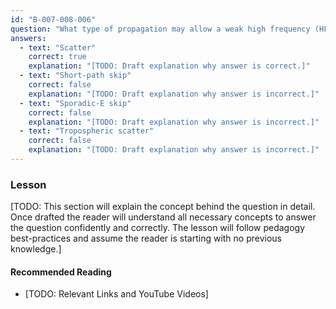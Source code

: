 ```yaml
---
id: "B-007-008-006"
question: "What type of propagation may allow a weak high frequency (HF) signal to be heard at a distance too far for ground-wave propagation but too near for normal sky-wave propagation?"
answers:
  - text: "Scatter"
    correct: true
    explanation: "[TODO: Draft explanation why answer is correct.]"
  - text: "Short-path skip"
    correct: false
    explanation: "[TODO: Draft explanation why answer is incorrect.]"
  - text: "Sporadic-E skip"
    correct: false
    explanation: "[TODO: Draft explanation why answer is incorrect.]"
  - text: "Tropospheric scatter"
    correct: false
    explanation: "[TODO: Draft explanation why answer is incorrect.]"
---
```


### Lesson

[TODO: This section will explain the concept behind the question in detail. Once drafted the reader will understand all necessary concepts to answer the question confidently and correctly. The lesson will follow pedagogy best-practices and assume the reader is starting with no previous knowledge.]

#### Recommended Reading

- [TODO: Relevant Links and YouTube Videos]
